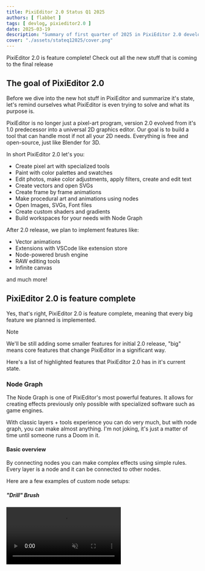```yaml
---
title: PixiEditor 2.0 Status Q1 2025
authors: [ flabbet ] 
tags: [ devlog, pixieditor2.0 ]
date: 2025-03-19
description: "Summary of first quarter of 2025 in PixiEditor 2.0 development"
cover: "./assets/stateq12025/cover.png"
---
```


PixiEditor 2.0 is feature complete! Check out all the new stuff that is coming to the final release

## The goal of PixiEditor 2.0

Before we dive into the new hot stuff in PixiEditor and summarize it's state, let's remind ourselves what PixiEditor is even trying to solve and what its purpose is.

PixiEditor is no longer just a pixel-art program, version 2.0 evolved from it's 1.0 predecessor into a universal 2D graphics editor. Our goal is to build a tool that can handle most if not all your 2D needs.
Everything is free and open-source, just like Blender for 3D.

In short PixiEditor 2.0 let's you:

- Create pixel art with specialized tools
- Paint with color palettes and swatches
- Edit photos, make color adjustments, apply filters, create and edit text
- Create vectors and open SVGs
- Create frame by frame animations
- Make procedural art and animations using nodes
- Open Images, SVGs, Font files
- Create custom shaders and gradients
- Build workspaces for your needs with Node Graph

After 2.0 release, we plan to implement features like:

- Vector animations
- Extensions with VSCode like extension store
- Node-powered brush engine
- RAW editing tools
- Infinite canvas

and much more!

## PixiEditor 2.0 is feature complete

Yes, that's right, PixiEditor 2.0 is feature complete, meaning that every big feature we planned is implemented.

> [!NOTE]
> We'll be still adding some smaller features for initial 2.0 release, "big" means core features that change PixiEditor in a significant way.


Here's a list of highlighted features that PixiEditor 2.0 has in it's current state.

### Node Graph

The Node Graph is one of PixiEditor's most powerful features. It allows for creating effects previously only possible with specialized software such as game engines.

With classic layers + tools experience you can do very much, but with node graph, you can make almost anything. I'm not joking, it's just a matter of time until someone runs a Doom in it.

#### Basic overview

By connecting nodes you can make complex effects using simple rules. Every layer is a node and it can be connected to other nodes. 

Here are a few examples of custom node setups:

##### _"Drill" Brush_
<video src="/videos/stateq12025/Pond.webm" width={700} muted autoPlay loop controls/>

##### _Procedurally Generated Islands with seasons animation_
<video src="/videos/stateq12025/Island.webm" width={700} muted autoPlay loop controls/>

#### What nodes are available?

PixiEditor doesn't have a concept of Adjustment Layers; instead, the Node Graph is used to apply different kinds of effects, filters, and adjustments.

There are a few main node groups:

**Filters**: Common image modifications such as Blur, Shadow, Grayscale, Color Adjustments etc. Filters can be chained to combine multiple effects into a single result.

![Filters](./assets/stateq12025/monke.jpg)

**Image**: Nodes used to generate images and modify existing ones such as Noise, Tile, Mask and Modify Image Shader Graph

![Tiles](./assets/stateq12025/Tiles.png)

**Effects**: Custom effects node such as Outline and Shader Node

![Effects](./assets/stateq12025/Outline.png)

**Shape**: Nodes related to vectors like Text on path, Distribute points, Rasterize Shape

![Shapes](./assets/stateq12025/shapes.png)

**Matrix**: Transformation related nodes such as Offset, Scale, Rotate, Skew

![Matrix](./assets/stateq12025/transform.png)

**Animation**: Nodes related to timeline and animating. Mainly Time node that contains Active Frame and Normalized Time

<video src="/videos/stateq12025/Anim.webm" loop autoplay mute controls width={700}/>


**Numbers**: Math operations related nodes 

In version 2.0.0.66 there are 47 nodes but it's most likely not a final number for initial stable release.

#### Node Workspaces

To solve the issue of constant need of reattaching nodes to see their effect, we've implemented a special node called "Preview" which creates a custom output that can be toggled in the viewport settings

<video src="/videos/stateq12025/Workspace.webm" loop autoplay mute controls width={700}/>

In the video above, there's only one file that has a graph with multiple outputs. By creating 3 viewports for the same image, you can preview all the outputs at once.

This is a very powerful feature that allows you to create entire workspaces. We've made a [reusable pixel art case study](https://www.youtube.com/watch?v=ghLrq0Wx41o) to demonstrate its use.

#### Custom Shaders

One of the elements that were tightly associated with game engines are shaders, or more like the ability to create custom ones. In PixiEditor 2.0 you have full control over that and we've built 2 ways you can make them.

1. Shader Graph (aka Modify Image Node) - it's a visual way to make shaders. It has low learning curve and allows for rapid prototyping.

![Shader Graph](./assets/stateq12025/ShaderGraph.png)

2. Shader Node - It's a more advanced approach but more flexible, you can write shader code directly using language called SKSL.

![Shader Node](./assets/stateq12025/ShaderNode.png)

You can use either built-in mini text editor to write shaders or open it in external app such as VS Code.

### Animations

One of the most requested features in PixiEditor 1.0 was frame by frame animations, and we've finally delivered. 

<video src="/videos/stateq12025/Slime.webm" loop autoplay mute controls width={700}/>

But that's not the end, except classic cels you can utilize node graph to create procedural animations.

<video src="/videos/stateq12025/Anim.webm" loop autoplay mute controls width={700}/>

You can render them as a video (gif, mp4) or export to spritesheet for your games.

One missing piece of the puzzle is key frame animations and vector animations, but that's coming later after 2.0 release.

### Toolsets

Toolset is a set of preconfigured tools for certain scenarios. The same tools in different toolsets might behave differently. 

For example pen tool (brush) is present both in pixel art and painting toolset, but in pixel art is preconfigured
for pixel-perfect drawing while in painting for high-resolution.

PixiEditor is built around the idea that you can mix all the toolsets in one document. 

Pixel art + vectors? More than welcome!

### Pixel Art Toolset

You can create pixel arts with dedicated tools, such as:

#### Brush with pixel-perfect option
<video src="/videos/stateq12025/PixelPerfect.webm" width={700} loop muted autoPlay controls/>


#### Transform (scale, move, skew, rotate, perspective) selection and layers
<video src="/videos/stateq12025/Skew.webm" width={700} loop muted autoPlay controls/>
#### Fill bucket
<video src="/videos/stateq12025/Fill.webm" width={700} loop muted autoPlay controls/>
#### Pixel-perfect shapes: Line, ellipse and rectangle
<video src="/videos/stateq12025/ShapesPp.webm" width={700} loop muted autoPlay controls/>
#### Non-destructive, pixel-perfect text tool
<video src="/videos/stateq12025/TextPp.webm" width={700} loop muted autoPlay controls/>
#### Pixel Eraser

I could put a video, but it's just a eraser, it erases pixels. Everyone knows how eraser work.

#### Brightness tool (darkens/lightens pixels)

<video src="/videos/stateq12025/Brightness.webm" width={700} loop muted autoPlay controls/>

### Painting Toolset

Painting toolset is suited for more traditional drawing and editing. All the tools are anti-aliased and suited for high-resolution scenarios.

It includes tools such as:

#### Brush and eraser with hardness and spacing settings
![SoftBrush](./assets/stateq12025/SoftBrush.png)

#### Transform (scale, move, skew, rotate, perspective) selection and layers

<video src="/videos/stateq12025/Image Editing.webm" width={700} loop muted autoPlay controls/>

#### Fill bucket and magic wand with tolerance

![Selection](./assets/stateq12025/Sele.jpg)

#### Anti-aliased shapes (line, rectangle, ellipse)

![Anti Aliased Shapes](./assets/stateq12025/AAS.png)

#### Non-destructive text tool

![Meme](./assets/stateq12025/Drake.png)

### Vector Toolset

PixiEditor natively supports editing vectors in High DPI, meaning you can edit low-res documents and combine it with vectors that will rendered crisp on the same canvas.

All vectors are non-destructive, they are preserved on separate layers and can be edited anytime.

It includes tools such as:

#### Path tool: Create Bézier Curves and Polygons
<video src="/videos/stateq12025/Vectors.webm" width={700} loop muted autoPlay controls/>
#### Line, Ellipse and Rectangle
![Shapes Vector](./assets/stateq12025/ShapesVector.png)
#### Text
![Vector Font](./assets/stateq12025/mcf.png)

It's far from end of the list, vectors and vector layers are very powerful in combination with [Node Graph](#node-graph)

### Gradients

You can easily create 3 types of gradients: 

- Linear
- Radial
- Conic

by creating a shape and assigning a gradient to a fill or a stroke

<video src="/videos/stateq12025/Gradients.webm" width={700} loop muted autoPlay controls/>

It works on every shape and text from all toolsets. Some nodes also support picking gradients. The text in the video example is also made with a linear gradient.

### Autosave

Losing work sucks. That's why we've added snapshot autosave system that periodically makes a copy of your work, so you can work with peace of mind.

Additionally, PixiEditor saves sessions, so you can doodle whatever you want, close it and return to it later without manually saving.

### Linear blending

Unlike _a very popular_ blue program for editing raster graphics, we've set linear blending as a default. In short, linear blending is a more proper way to mix colors in computer graphics. If you are interested
about how it works in more detail, I recommend reading [this fantastic blog post by Björn Ottosson](https://bottosson.github.io/posts/colorwrong/).

We didn't get rid of sRGB blending, it is used by default when opening SVG files to maximally maintain visual coherence with web browsers. You can also manually set your document to use it via command palette (search bar on the top)

### Snapping

Making logos or any other vectors without snapping would be a nightmare, so we've added it.

<video src="/videos/stateq12025/Snappo.webm" width={700} loop muted autoPlay controls/>

### Supported Files

PixiEditor supports more file types than you can expect. It can open images, vectors, palettes and even font files. You can export images, SVGs and gifs/videos.

here's a full list:

<table><thead>
  <tr>
    <th>Name</th>
    <th>Open</th>
    <th>Save</th>
  </tr></thead>
<tbody>
  <tr>
    <td>Png</td>
    <td>yes</td>
    <td>yes</td>
  </tr>
  <tr>
    <td>Bmp</td>
    <td>yes</td>
    <td>yes</td>
  </tr>
  <tr>
    <td>Gif</td>
    <td>yes</td>
    <td>yes</td>
  </tr>
  <tr>
    <td>Jpg</td>
    <td>yes</td>
    <td>yes</td>
  </tr>
  <tr>
    <td>Mp4</td>
    <td>no</td>
    <td>yes</td>
  </tr>
  <tr>
    <td>Ttf</td>
    <td>yes</td>
    <td>no</td>
  </tr>
  <tr>
    <td>Otf</td>
    <td>yes</td>
    <td>no</td>
  </tr>
  <tr>
    <td>Pixi</td>
    <td>yes</td>
    <td>yes</td>
  </tr>
  <tr>
    <td>Svg</td>
    <td>yes*</td>
    <td>yes</td>
  </tr>
  <tr>
    <td>WebP</td>
    <td>yes</td>
    <td>yes</td>
  </tr>
</tbody>
</table>

*SVG is a huge format that supports tons of tags and features and PixiEditor doesn't support all of them.


#### Color Palettes: 

<table><thead>
  <tr>
    <th>Name</th>
    <th>Open</th>
    <th>Save</th>
  </tr></thead>
<tbody>
  <tr>
    <td>Cls</td>
    <td>yes</td>
    <td>yes</td>
  </tr>
  <tr>
    <td>Jasc Palette <br/>.pal, .psppalette</td>
    <td>yes</td>
    <td>yes</td>
  </tr>
  <tr>
    <td>CorelDraw .pal</td>
    <td>yes</td>
    <td>yes</td>
  </tr>
  <tr>
    <td>DeluxePaint<br/>.bbm, .lbm</td>
    <td>yes</td>
    <td>no</td>
  </tr>
  <tr>
    <td>Gimp GPL .pal</td>
    <td>yes</td>
    <td>yes</td>
  </tr>
  <tr>
    <td>Hex</td>
    <td>yes</td>
    <td>yes</td>
  </tr>
  <tr>
    <td>Paint.NET Palette .txt</td>
    <td>yes</td>
    <td>yes</td>
  </tr>
  <tr>
    <td>Pixi</td>
    <td>yes</td>
    <td>no</td>
  </tr>
  <tr>
    <td>Png</td>
    <td>yes</td>
    <td>yes</td>
  </tr>
</tbody>
</table>

#### Shortcuts

<table><thead>
  <tr>
    <th>Name</th>
    <th>Open</th>
    <th>Save</th>
  </tr></thead>
<tbody>
  <tr>
    <td>PixiShorts .pixisc</td>
    <td>yes</td>
    <td>yes</td>
  </tr>
  <tr>
    <td>Json .json</td>
    <td>yes</td>
    <td>yes</td>
  </tr>
  <tr>
    <td>Aseprite Shortcuts<br/>.aseprite-keys</td>
    <td>yes</td>
    <td>no</td>
  </tr>
</tbody>
</table>

#### Ttf and Otf?

While PixiEditor is not suited for creating fonts, it can open ttf and otf files. It's especially useful when you want to edit glyphs in a font and put it in the logo or somewhere else (yes you can convert a text into a vector).

Additionally, using CTRL + SHIFT + C on a selected character, will copy it's unicode to the clipboard. 

I use it when working with PixiEditor icon fonts. Using PixiEditor to make PixiEditor is very cool.

![Fonts](./assets/stateq12025/Fonts.png)

### Other worth-noting features from 1.0

There are of course all the stuff from 1.0 that I didn't list. 

- Palettes System with browser
- Lospec palettes one-click import
- Symmetry drawing
- Grid
- Command Search

## Linux, MacOS and Founder's Edition

We are very happy to announce that 2.0 release will be available on all 3 major operating systems!

We have one _but_ though. We are a small team and I (flabbet) quit my job to make PixiEditor full time, donations on [OpenCollective](https://opencollective.com/pixieditor) are nowhere near close to provide a living for me, not speaking about compensating other core contributors. 

So to gather funds for further development, we've decided to create Founder's Edition, a version of PixiEditor that contains everything that [Supporter Pack](https://store.steampowered.com/app/2435860/PixiEditor__Supporter_Pack/) did + 
additional stuff that will be announced later, but it will be additional content (something like premade workspaces, node setups, assets with stuff that you can use in your art), not features. PixiEditor is free and will be fully free and open source.

In fact we are converting Supporter Pack to Founder's Pack. The price will also increase. If you own Supporter Pack, you won't need to pay additionally.

So, about that _but_, MacOS version will **only** be Founder's Edition until we gather enough funds to continue development. Please do not confuse this with making PixiEditor paid, if you want you'll still be 
able to compile it from source and run on MacOS without paying. 

Why MacOS and not other systems? It's simple, making apps for Apple devices requires money from the beginning, you basically can't distribute your app on apple devices without paying yearly fee to Apple. 

Also, _**PixiEditor for MacOS won't be on Steam until we release free version!**_ 

The Microsoft Store version will also be limited to the Founder's Edition as a way to support us

## What's next?

We have tons of plans, and we would like to implement a lot of awesome functionalities, however to make it happen we need your help!

If you support our vision and want to help, please consider [donating](https://pixieditor.net/donate) or contributing directly.

One of our biggest goals after 2.0 release is making proper extensions API with extension store (Similar to Visual Studio Code). 
Our extension API will utilize WASI components, which means you'll be able to write extensions for PixiEditor in almost any programming language!

## Contributing

We are looking for contributors! 


If you are interested in making PixiEditor the ultimate 2D tool, check out our [Contributing Guide](https://github.com/PixiEditor/PixiEditor/blob/master/CONTRIBUTING.md). 
We've refreshed our GitHub to make it more welcoming for new contributors, also join the [Discord](https://discord.gg/qSRMYmq) and [Forum](https://forum.pixieditor.net). 

We need testers, developers, translators. If you think you can help us, please do!

## Summary

PixiEditor 2.0 is in a very advanced beta, which means release of stable version will be quite soon, though I can't provide an exact date yet. However the beta is open, so if you want to play around it, [check it out here](https://pixieditor.net/docs/open-beta).

I hope to hear from you soon!